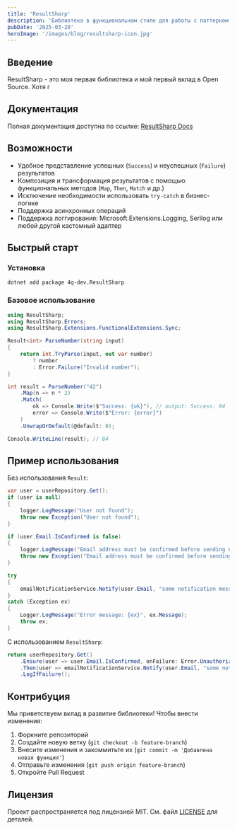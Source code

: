 ```yaml
---
title: 'ResultSharp'
description: 'Библиотека в функциональном стиле для работы с паттерном Result. Упрощает обработку успешных и неуспешных результатов без использования исключений, улучшая читаемость и надежность кода.'
pubDate: '2025-03-20'
heroImage: '/images/blog/resultsharp-icon.jpg'
---
```


## Введение

ResultSharp - это моя первая библиотека и мой первый вклад в Open Source. Хотя г

## Документация

Полная документация доступна по ссылке: [ResultSharp Docs](https://resultsharp.lcma.tech)

## Возможности

- Удобное представление успешных (`Success`) и неуспешных (`Failure`) результатов
- Композиция и трансформация результатов с помощью функциональных методов (`Map`, `Then`, `Match` и др.)
- Исключение необходимости использовать `try-catch` в бизнес-логике
- Поддержка асинхронных операций
- Поддержка логгирования: Microsoft.Extensions.Logging, Serilog или любой другой кастомный адаптер

## Быстрый старт

### Установка

```shell
dotnet add package 4q-dev.ResultSharp
```

### Базовое использование

```csharp
using ResultSharp;
using ResultSharp.Errors;
using ResultSharp.Extensions.FunctionalExtensions.Sync;

Result<int> ParseNumber(string input)
{
    return int.TryParse(input, out var number)
        ? number
        : Error.Failure("Invalid number");
}

int result = ParseNumber("42")
    .Map(n => n * 2)
    .Match(
        ok => Console.Write($"Success: {ok}"), // output: Success: 84
        error => Console.Write($"Error: {error}")
    )
    .UnwrapOrDefault(@default: 0);

Console.WriteLine(result); // 84
```

## Пример использования

Без использования `Result`:

```csharp
var user = userRepository.Get();
if (user is null)
{
    logger.LogMessage("User not found");
    throw new Exception("User not found");
}

if (user.Email.IsConfirmed is false)
{
    logger.LogMessage("Email address must be confirmed before sending notifications.");
    throw new Exception("Email address must be confirmed before sending notifications.");
}

try
{
    emailNotificationService.Notify(user.Email, "some notification message");
}
catch (Exception ex)
{
    Logger.LogMessage("Error message: {ex}", ex.Message);
    throw ex;
}
```

С использованием `ResultSharp`:

```csharp
return userRepository.Get()
    .Ensure(user => user.Email.IsConfirmed, onFailure: Error.Unauthorized("Email address must be confirmed before sending notifications."))
    .Then(user => emailNotificationService.Notify(user.Email, "some notification message"))
    .LogIfFailure();
```

## Контрибуция

Мы приветствуем вклад в развитие библиотеки! Чтобы внести изменения:

1. Форкните репозиторий
2. Создайте новую ветку (`git checkout -b feature-branch`)
3. Внесите изменения и закоммитьте их (`git commit -m 'Добавлена новая функция'`)
4. Отправьте изменения (`git push origin feature-branch`)
5. Откройте Pull Request

## Лицензия

Проект распространяется под лицензией MIT. См. файл [LICENSE](https://github.com/4q-dev/ResultSharp/blob/main/LICENSE) для деталей.